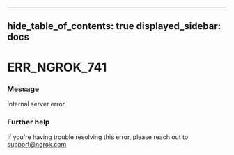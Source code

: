 

---
hide_table_of_contents: true
displayed_sidebar: docs
---


# ERR_NGROK_741

### Message
Internal server error.

<ErrorDetails error="err_ngrok_741" />



### Further help
If you're having trouble resolving this error, please reach out to [support@ngrok.com](mailto:support@ngrok.com?subject=Help%20with%20ERR_NGROK_741)

